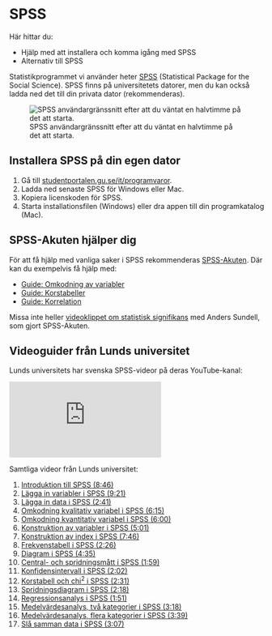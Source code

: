 # SPSS {#spss}

Här hittar du:

- Hjälp med att installera och komma igång med SPSS
- Alternativ till SPSS

Statistikprogrammet vi använder heter [SPSS](https://www-01.ibm.com/software/se/analytics/spss/m) (Statistical Package for the Social Science). SPSS finns på universitetets datorer, men du kan också ladda ned det till din privata dator (rekommenderas).

![SPSS användargränssnitt efter att du väntat en halvtimme på det att starta.](images/spss.png "SPSS")

## Installera SPSS på din egen dator

1. Gå till [studentportalen.gu.se/it/programvaror](http://studentportalen.gu.se/it/programvaror/).
2. Ladda ned senaste SPSS för Windows eller Mac.
3. Kopiera licenskoden för SPSS.
4. Starta installationsfilen (Windows) eller dra appen till din programkatalog (Mac).

## SPSS-Akuten hjälper dig

För att få hjälp med vanliga saker i SPSS rekommenderas [SPSS-Akuten](https://spssakuten.wordpress.com/). Där kan du exempelvis få hjälp med:

- [Guide: Omkodning av variabler](https://spssakuten.wordpress.com/2010/01/10/omkodning-av-variabler/)
- [Guide: Korstabeller](https://spssakuten.wordpress.com/2012/02/14/guide-korstabeller/)
- [Guide: Korrelation](https://spssakuten.wordpress.com/2010/01/08/korrelation-1/)

Missa inte heller [videoklippet om statistisk signifikans](#signifikans-sundell) med Anders Sundell, som gjort SPSS-Akuten.

## Videoguider från Lunds universitet

Lunds universitets har svenska SPSS-videor på deras YouTube-kanal:

<iframe class="mediaplayer videoplayer" src="https://www.youtube.com/embed/zvYNscF-BEM" frameborder="0" allowfullscreen></iframe>

Samtliga videor från Lunds universitet:

1. [Introduktion till SPSS (8:46)](https://www.youtube.com/watch?v=zvYNscF-BEM)
2. [Lägga in variabler i SPSS (9:21)](https://www.youtube.com/watch?v=_92FIngd6xk)
3. [Lägga in data i SPSS (2:41)](https://www.youtube.com/watch?v=Ju4qvX63osI)
4. [Omkodning kvalitativ variabel i SPSS (6:15)](https://www.youtube.com/watch?v=_-PPVDJ1y8w)
5. [Omkodning kvantitativ variabel i SPSS (6:00)](https://www.youtube.com/watch?v=r0B7QVXtD4w)
6. [Konstruktion av variabler i SPSS (5:01)](https://www.youtube.com/watch?v=_976xGWSdj8)
7. [Konstruktion av index i SPSS (7:46)](https://www.youtube.com/watch?v=OqTTZvb7F-0)
8. [Frekvenstabell i SPSS (2:26)](https://www.youtube.com/watch?v=f3YerngTadg)
9. [Diagram i SPSS (4:35)](https://www.youtube.com/watch?v=MOMngHACaKE)
10. [Central- och spridningsmått i SPSS (1:59)](https://www.youtube.com/watch?v=lPN-2CKofhk)
11. [Konfidensintervall i SPSS (2:02)](https://www.youtube.com/watch?v=D7QRWv3twdM)
12. [Korstabell och chi^2^ i SPSS (2:31)](https://www.youtube.com/watch?v=Dz3wUhQqOPc)
13. [Spridningsdiagram i SPSS (2:18)](https://www.youtube.com/watch?v=oMKOZd2PmaI)
14. [Regressionsanalys i SPSS (1:51)](https://www.youtube.com/watch?v=lhQWn5T_tpY)
15. [Medelvärdesanalys, två kategorier i SPSS (3:18)](https://www.youtube.com/watch?v=2XLUDmTsHtw)
16. [Medelvärdesanalys, flera kategorier i SPSS (3:39)](https://www.youtube.com/watch?v=eoKj8x4AgHI)
17. [Slå samman data i SPSS (3:07)](https://www.youtube.com/watch?v=vxDnoOnLaEU)